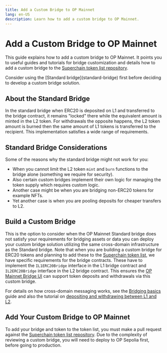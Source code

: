 ```yaml
---
title: Add a Custom Bridge to OP Mainnet
lang: en-US
description: Learn how to add a custom bridge to OP Mainnet.
---
```



# Add a Custom Bridge to OP Mainnet

This guide explains how to add a custom bridge to OP Mainnet. It points you to useful guides and tutorials for bridge customization and details how to add a custom bridge to the [Superchain token list repository](https://github.com/ethereum-optimism/ethereum-optimism.github.io#adding-a-token-to-the-list).

<Callout type="warning">
  Consider using the [Standard bridge](standard-bridge) first before deciding to develop a custom bridge solution.
</Callout>

## About the Standard Bridge

In the standard bridge when ERC20 is deposited on L1 and transferred to the bridge contract, it remains "locked" there while the equivalent amount is minted in the L2 token. For withdrawals the opposite happens, the L2 token amount is burned then the same amount of L1 tokens is transferred to the recipient.
This implementation satisfies a wide range of requirements.

## Standard Bridge Considerations

Some of the reasons why the standard bridge might not work for you:

*   When you cannot limit the L2 token `mint` and `burn` functions to the bridge alone (something we require for security).
*   Also certain custom bridges implement their own logic for managing the token supply which requires custom logic.
*   Another case might be when you are bridging non-ERC20 tokens for example NFTs.
*   Yet another case is when you are pooling deposits for cheaper transfers to L2.

## Build a Custom Bridge

This is the option to consider when the OP Mainnet Standard bridge does not satisfy your requirements for bridging assets or data you can deploy your custom bridge solution utilizing the same cross-domain infrastructure as the Standard bridge.
Note that when you are building a custom bridge for ERC20 tokens and planning to add these to the [Superchain token list](standard-bridge#the-superchain-token-list), we have specific requirements for the bridge contracts. These have to implement the `IL1ERC20Bridge` interface in the L1 bridge contract and `IL2ERC20Bridge` interface in the L2 bridge contract. This ensures the [OP Mainnet Bridge UI](https://app.optimism.io/bridge/deposit) can support token deposits and withdrawals via this custom bridge.

For details on how cross-domain messaging works, see the [Bridging basics](basics) guide and also the tutorial on [depositing and withdrawing between L1 and L2](../tutorials/cross-dom-bridge-erc20).

## Add Your Custom Bridge to OP Mainnet

To add your bridge and token to the token list, you must make a pull request against the [Superchain token list repository](https://github.com/ethereum-optimism/ethereum-optimism.github.io#adding-a-token-to-the-list).
Due to the complexity of reviewing a custom bridge, you will need to deploy to OP Sepolia first, before going to production.
